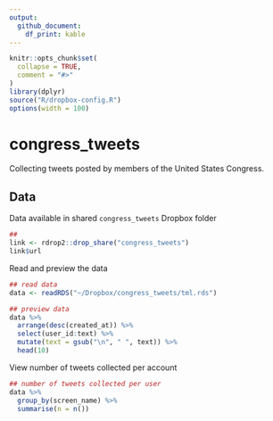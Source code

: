 ```yaml
---
output: 
  github_document:
    df_print: kable
---
```


<!-- README.md is generated from README.Rmd. Please edit that file -->

```r
knitr::opts_chunk$set(
  collapse = TRUE,
  comment = "#>"
)
library(dplyr)
source("R/dropbox-config.R")
options(width = 100)
```
# congress_tweets

Collecting tweets posted by members of the United States Congress.

## Data

Data available in shared `congress_tweets` Dropbox folder

```r
##
link <- rdrop2::drop_share("congress_tweets")
link$url
```

Read and preview the data

```r
## read data
data <- readRDS("~/Dropbox/congress_tweets/tml.rds")

## preview data
data %>%
  arrange(desc(created_at)) %>%
  select(user_id:text) %>%
  mutate(text = gsub("\n", " ", text)) %>%
  head(10)
```

View number of tweets collected per account

```r
## number of tweets collected per user
data %>% 
  group_by(screen_name) %>%
  summarise(n = n())
```
